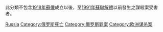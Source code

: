 {{Catnav|頁面分類|社會|社會問題|犯罪|謀殺|各國謀殺案}}
{{Catnav|頁面分類|社會科學|社會學|刑事學|犯罪|謀殺|各國謀殺案}}
{{Catnav|頁面分類|社會科學|心理學|行為|犯罪|謀殺|各國謀殺案}}
此分類不包含[[1918年|1918年]][[俄羅斯蘇維埃聯邦社會主義共和國|蘇俄]]成立以後，至[[1991年|1991年]][[蘇聯|蘇聯]][[蘇聯解體|解體]]以前發生之謀殺案受害者。
{{See also|Category:蘇聯謀殺案}}

[[Category:各國謀殺案|Russia]]
[[Category:俄罗斯死亡|Category:俄罗斯死亡]]
[[Category:俄罗斯罪案|Category:俄罗斯罪案]]
[[Category:欧洲谋杀案|Category:欧洲谋杀案]]